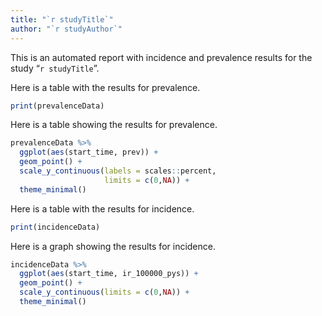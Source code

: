 ```yaml
---
title: "`r studyTitle`" 
author: "`r studyAuthor`"  
---
```


This is an automated report with incidence and prevalence results for the study "`r studyTitle`". 

Here is a table with the results for prevalence. 

```r



print(prevalenceData)
```

Here is a table showing the results for prevalence. 

```r

prevalenceData %>%
  ggplot(aes(start_time, prev)) +
  geom_point() +
  scale_y_continuous(labels = scales::percent,
                     limits = c(0,NA)) +
  theme_minimal()
```

Here is a table with the results for incidence. 

```r



print(incidenceData)
```

Here is a graph showing the results for incidence. 

```r

incidenceData %>%
  ggplot(aes(start_time, ir_100000_pys)) +
  geom_point() +
  scale_y_continuous(limits = c(0,NA)) +
  theme_minimal()
```
